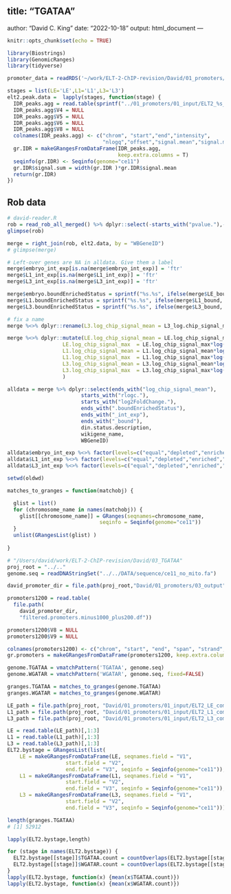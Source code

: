 title: "TGATAA"
---
author: "David C. King"
date: "2022-10-18"
output: html_document
---

```r
knitr::opts_chunk$set(echo = TRUE)

library(Biostrings)
library(GenomicRanges)
library(tidyverse)
```


```r
promoter_data = readRDS('~/work/ELT-2-ChIP-revision/David/01_promoters/03_output/promoter_data/all.df.rds') 
```

```r
stages = list(LE='LE',L1='L1',L3='L3')
elt2.peak.data =  lapply(stages, function(stage) {
  IDR_peaks.agg = read.table(sprintf("../01_promoters/01_input/ELT2_%s_combined_IDR.df",stage)) # peaks with signal agg
  IDR_peaks.agg$V4 = NULL
  IDR_peaks.agg$V5 = NULL
  IDR_peaks.agg$V6 = NULL
  IDR_peaks.agg$V8 = NULL
  colnames(IDR_peaks.agg) <- c("chrom", "start","end","intensity",
                               "nlogq","offset","signal.mean","signal.max")
  gr.IDR = makeGRangesFromDataFrame(IDR_peaks.agg,
                                    keep.extra.columns = T)
  seqinfo(gr.IDR) <- Seqinfo(genome="ce11")
  gr.IDR$signal.sum = width(gr.IDR )*gr.IDR$signal.mean
  return(gr.IDR)
})
```

## Rob data

```r
# david-reader.R
rob = read_rob_all_merged() %>% dplyr::select(-starts_with("pvalue."),-starts_with("lfcSE."))
glimpse(rob)
```

```r
merge = right_join(rob, elt2.data, by = "WBGeneID")
# glimpse(merge)

# Left-over genes are NA in alldata. Give them a label
merge$embryo_int_exp[is.na(merge$embryo_int_exp)] = 'ftr'
merge$L1_int_exp[is.na(merge$L1_int_exp)] = 'ftr'
merge$L3_int_exp[is.na(merge$L3_int_exp)] = 'ftr'

merge$embryo.boundEnrichedStatus = sprintf("%s.%s", ifelse(merge$LE_bound, "bound", "unbound"), merge$embryo_int_exp)
merge$L1.boundEnrichedStatus = sprintf("%s.%s", ifelse(merge$L1_bound, "bound", "unbound"), merge$L1_int_exp)
merge$L3.boundEnrichedStatus = sprintf("%s.%s", ifelse(merge$L3_bound, "bound", "unbound"), merge$L3_int_exp)

# fix a name 
merge %<>% dplyr::rename(L3.log_chip_signal_mean = L3_log.chip_signal_mean)
```

```r
merge %<>% dplyr::mutate(LE.log_chip_signal_mean = LE.log_chip_signal_mean*log(2,10),
                  LE.log_chip_signal_max  = LE.log_chip_signal_max*log(2,10),
                  L1.log_chip_signal_mean = L1.log_chip_signal_mean*log(2,10),
                  L1.log_chip_signal_max  = L1.log_chip_signal_max*log(2,10),
                  L3.log_chip_signal_mean = L3.log_chip_signal_mean*log(2,10),
                  L3.log_chip_signal_max  = L3.log_chip_signal_max*log(2,10)
                  )
```

```r

alldata = merge %>% dplyr::select(ends_with("log_chip_signal_mean"), 
                        starts_with("rlogc."),
                        starts_with("log2FoldChange."),
                        ends_with(".boundEnrichedStatus"),
                        ends_with("_int_exp"),
                        ends_with("_bound"),
                        din.status.description,
                        wikigene_name,
                        WBGeneID)

alldata$embryo_int_exp %<>% factor(levels=c("equal","depleted","enriched","ftr"))
alldata$L1_int_exp %<>% factor(levels=c("equal","depleted","enriched","ftr"))
alldata$L3_int_exp %<>% factor(levels=c("equal","depleted","enriched","ftr"))


```

```r
setwd(oldwd)
```

```r

matches_to_granges = function(matchobj) {

  glist = list()
  for (chromosome_name in names(matchobj)) {
    glist[[chromosome_name]] = GRanges(seqnames=chromosome_name,                                    ranges=matchobj[[chromosome_name]],
                              seqinfo = Seqinfo(genome="ce11"))
  }
  unlist(GRangesList(glist) )
    
}

```


```r

# "/Users/david/work/ELT-2-ChIP-revision/David/03_TGATAA"
proj_root = "../.."
genome.seq = readDNAStringSet("../../DATA/sequence/ce11_no_mito.fa")

david_promoter_dir = file.path(proj_root,"David/01_promoters/03_output")

promoters1200 = read.table(
  file.path(
    david_promoter_dir,
    "filtered.promoters.minus1000_plus200.df"))

promoters1200$V8 = NULL
promoters1200$V9 = NULL

colnames(promoters1200) <- c("chrom", "start", "end", "span", "strand", "wbid", "name")
gr.promoters = makeGRangesFromDataFrame(promoters1200, keep.extra.columns = T)
```

```r

genome.TGATAA = vmatchPattern('TGATAA', genome.seq)
genome.WGATAR = vmatchPattern('WGATAR', genome.seq, fixed=FALSE)

granges.TGATAA = matches_to_granges(genome.TGATAA)
granges.WGATAR = matches_to_granges(genome.WGATAR)

```

```r

LE_path = file.path(proj_root, "David/01_promoters/01_input/ELT2_LE_combined_IDR.df")
L1_path = file.path(proj_root, "David/01_promoters/01_input/ELT2_L1_combined_IDR.df")
L3_path = file.path(proj_root, "David/01_promoters/01_input/ELT2_L3_combined_IDR.df")

LE = read.table(LE_path)[,1:3]
L1 = read.table(L1_path)[,1:3]
L3 = read.table(L3_path)[,1:3]
ELT2.bystage = GRangesList(list(
    LE = makeGRangesFromDataFrame(LE, seqnames.field = "V1", 
                   start.field = "V2", 
                   end.field = "V3", seqinfo = Seqinfo(genome="ce11")),
    L1 = makeGRangesFromDataFrame(L1, seqnames.field = "V1", 
                   start.field = "V2", 
                   end.field = "V3", seqinfo = Seqinfo(genome="ce11")),
    L3 = makeGRangesFromDataFrame(L3, seqnames.field = "V1", 
                   start.field = "V2", 
                   end.field = "V3", seqinfo = Seqinfo(genome="ce11"))))

```


```r
length(granges.TGATAA) 
# [1] 52912

lapply(ELT2.bystage,length)
```

```r
for (stage in names(ELT2.bystage)) {
  ELT2.bystage[[stage]]$TGATAA.count = countOverlaps(ELT2.bystage[[stage]], granges.TGATAA)
  ELT2.bystage[[stage]]$WGATAR.count = countOverlaps(ELT2.bystage[[stage]], granges.WGATAR)
}
lapply(ELT2.bystage, function(x) {mean(x$TGATAA.count)})
lapply(ELT2.bystage, function(x) {mean(x$WGATAR.count)})

```

